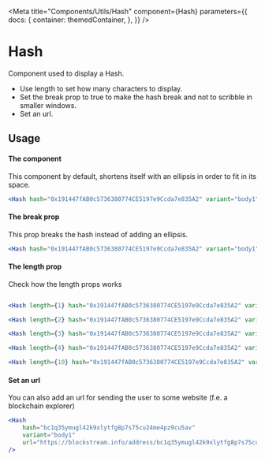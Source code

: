 
<Meta
    title="Components/Utils/Hash"
    component={Hash}
    parameters={{
        docs: {
            container: themedContainer,
        },
    }}
/>

# Hash

Component used to display a <LinkTo kind="components-utils-hash--page#the-component">Hash</LinkTo>.

-   Use length to set how many characters to display.
-   Set the break prop to true to make the hash break and not to scribble in smaller windows.
-   Set an url.

## Usage

#### The component

This component by default, shortens itself with an ellipsis in order to fit in its space.

```jsx
<Hash hash="0x191447fAB0c5736380774CE5197e9Ccda7e835A2" variant="body1" />
```

<Canvas>
    <Col gap="1rem" alignItems="center">
        <Hash hash="0x191447fAB0c5736380774CE5197e9Ccda7e835A2" variant="body1" />
    </Col>
</Canvas>

#### The break prop

This prop breaks the hash instead of adding an ellipsis.

```jsx
<Hash hash="0x191447fAB0c5736380774CE5197e9Ccda7e835A2" variant="body1" break />
```

<Canvas>
    <Col gap="1rem" alignItems="center">
        <Hash hash="0x191447fAB0c5736380774CE5197e9Ccda7e835A2" variant="body1" break />
    </Col>
</Canvas>

#### The length prop

Check how the length props works

```jsx

<Hash length={1} hash="0x191447fAB0c5736380774CE5197e9Ccda7e835A2" variant="body1" />

<Hash length={2} hash="0x191447fAB0c5736380774CE5197e9Ccda7e835A2" variant="body1" />

<Hash length={3} hash="0x191447fAB0c5736380774CE5197e9Ccda7e835A2" variant="body1" />

<Hash length={4} hash="0x191447fAB0c5736380774CE5197e9Ccda7e835A2" variant="body1" />

<Hash length={10} hash="0x191447fAB0c5736380774CE5197e9Ccda7e835A2" variant="body1" />

```

<Canvas>
    <Col gap="1rem">
        <Hash length={1} hash="0x191447fAB0c5736380774CE5197e9Ccda7e835A2" variant="body1" />
        <Hash length={2} hash="0x191447fAB0c5736380774CE5197e9Ccda7e835A2" variant="body1" />
        <Hash length={3} hash="0x191447fAB0c5736380774CE5197e9Ccda7e835A2" variant="body1" />
        <Hash length={4} hash="0x191447fAB0c5736380774CE5197e9Ccda7e835A2" variant="body1" />
        <Hash length={10} hash="0x191447fAB0c5736380774CE5197e9Ccda7e835A2" variant="body1" />
    </Col>
</Canvas>

#### Set an url

You can also add an url for sending the user to some website (f.e. a blockchain explorer)

```jsx
<Hash
    hash="bc1q35ymugl42k9xlytfg8p7s75cu24me4pz9cu5av"
    variant="body1"
    url="https://blockstream.info/address/bc1q35ymugl42k9xlytfg8p7s75cu24me4pz9cu5av"
/>
```

<Canvas>
    <Col gap="1rem" alignItems="center">
        <Hash
            hash="bc1q35ymugl42k9xlytfg8p7s75cu24me4pz9cu5av"
            variant="body1"
            url="https://blockstream.info/address/bc1q35ymugl42k9xlytfg8p7s75cu24me4pz9cu5av"
        />
    </Col>
</Canvas>
